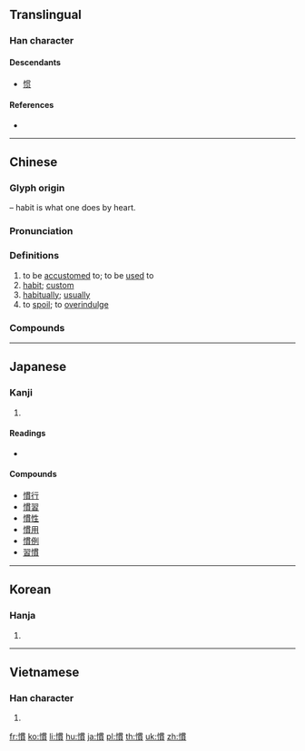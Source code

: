 {{also|惯}}
==Translingual==

===Han character===
{{Han char|rn=61|rad=心|as=11|sn=14|four=97086|canj=PWJC|ids=⿰忄貫}}

====Descendants====
* [[惯]]

====References====
* {{Han ref|kx=0399.130|dkj=11111|dj=0739.010|hdz=42349.010|uh=6163|ud=24931|bh=BA44|bd=47684}}

----

==Chinese==
{{zh-forms|s=惯}}

===Glyph origin===
{{Han etym}}
{{Han compound|心|alt1=忄|t1=heart|貫|ls=psc|c1=s|c2=p}} – habit is what one does by heart.

===Pronunciation===
{{zh-pron
|m=guàn
|c=gwaan3
|h=pfs=koan
|md=gáing/guáng
|md_note=gáing - vernacular (“accustomed”); guáng - literary
|mn=koàn
|w=2kue
|mc=y
|oc=y
|cat=a,n,adv,v
}}

===Definitions===
{{zh-hanzi}}

# to be [[accustomed]] to; to be [[used]] to
# [[habit]]; [[custom]]
# [[habitually]]; [[usually]]
# to [[spoil]]; to [[overindulge]]

===Compounds===
{{zh-der|嬌生慣養|久慣老成|慣家|慣賊|久慣牢成|慣性定律|慣犯|慣養嬌生|慣行犯|慣習|慣縱|慣竊|慣用語|慣用|慣手|慣慣|慣性導航|慣壞|慣例|慣一|慣常|慣甲|慣性|慣技|慣落|嬌慣|不慣|慣熟|司空見慣|國際慣例|慣匪|看慣|看不慣|瞧不慣|打破慣例|生活習慣|牢成久慣|熟慣|見慣司空|習慣性|習慣|風俗習慣|能言慣道|習慣法|老習慣|見慣不驚|能說慣道}}

----

==Japanese==

===Kanji===
{{ja-kanji|grade=5|rs=心11}}

# {{defn|lang=ja|sort=心11}}

====Readings====
* {{ja-readings|goon=[[けん]] (ken)|kanon=[[かん]] (kan)|kun=[[なれる]] (nareru), [[ならわし]] (narawashi), [[ならす]] (narasu)}}

====Compounds====
* [[慣行]]
* [[慣習]]
* [[慣性]]
* [[慣用]]
* [[慣例]]
* [[習慣]]

----

==Korean==

===Hanja===
{{ko-hanja|hangeul=관|eumhun=|rv=gwan|mr=kwan|y=kwan}}

# {{defn|lang=ko|sort=心11}}

----

==Vietnamese==

===Han character===
{{vi-hantu|[[quen]], [[quán]]|rs=心11}}

# {{defn|lang=vi|sort=心11}}

[[fr:慣]]
[[ko:慣]]
[[li:慣]]
[[hu:慣]]
[[ja:慣]]
[[pl:慣]]
[[th:慣]]
[[uk:慣]]
[[zh:慣]]